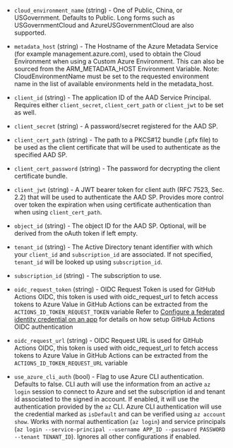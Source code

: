 <!-- Code generated from the comments of the Config struct in builder/azure/common/client/config.go; DO NOT EDIT MANUALLY -->

- `cloud_environment_name` (string) - One of Public, China, or
  USGovernment. Defaults to Public. Long forms such as
  USGovernmentCloud and AzureUSGovernmentCloud are also supported.

- `metadata_host` (string) - The Hostname of the Azure Metadata Service
  (for example management.azure.com), used to obtain the Cloud Environment
  when using a Custom Azure Environment. This can also be sourced from the
  ARM_METADATA_HOST Environment Variable.
  Note: CloudEnvironmentName must be set to the requested environment
  name in the list of available environments held in the metadata_host.

- `client_id` (string) - The application ID of the AAD Service Principal.
  Requires either `client_secret`, `client_cert_path` or `client_jwt` to be set as well.

- `client_secret` (string) - A password/secret registered for the AAD SP.

- `client_cert_path` (string) - The path to a PKCS#12 bundle (.pfx file) to be used as the client certificate
  that will be used to authenticate as the specified AAD SP.

- `client_cert_password` (string) - The password for decrypting the client certificate bundle.

- `client_jwt` (string) - A JWT bearer token for client auth (RFC 7523, Sec. 2.2) that will be used
  to authenticate the AAD SP. Provides more control over token the expiration
  when using certificate authentication than when using `client_cert_path`.

- `object_id` (string) - The object ID for the AAD SP. Optional, will be derived from the oAuth token if left empty.

- `tenant_id` (string) - The Active Directory tenant identifier with which your `client_id` and
  `subscription_id` are associated. If not specified, `tenant_id` will be
  looked up using `subscription_id`.

- `subscription_id` (string) - The subscription to use.

- `oidc_request_token` (string) - OIDC Request Token is used for GitHub Actions OIDC, this token is used with oidc_request_url to fetch access tokens to Azure
  Value in GitHub Actions can be extracted from the `ACTIONS_ID_TOKEN_REQUEST_TOKEN` variable
  Refer to [Configure a federated identity credential on an app](https://learn.microsoft.com/en-us/entra/workload-id/workload-identity-federation-create-trust?pivots=identity-wif-apps-methods-azp#github-actions) for details on how setup GitHub Actions OIDC authentication

- `oidc_request_url` (string) - OIDC Request URL is used for GitHub Actions OIDC, this token is used with oidc_request_url to fetch access tokens to Azure
  Value in GitHub Actions can be extracted from the `ACTIONS_ID_TOKEN_REQUEST_URL` variable

- `use_azure_cli_auth` (bool) - Flag to use Azure CLI authentication. Defaults to false.
  CLI auth will use the information from an active `az login` session to connect to Azure and set the subscription id and tenant id associated to the signed in account.
  If enabled, it will use the authentication provided by the `az` CLI.
  Azure CLI authentication will use the credential marked as `isDefault` and can be verified using `az account show`.
  Works with normal authentication (`az login`) and service principals (`az login --service-principal --username APP_ID --password PASSWORD --tenant TENANT_ID`).
  Ignores all other configurations if enabled.

<!-- End of code generated from the comments of the Config struct in builder/azure/common/client/config.go; -->
